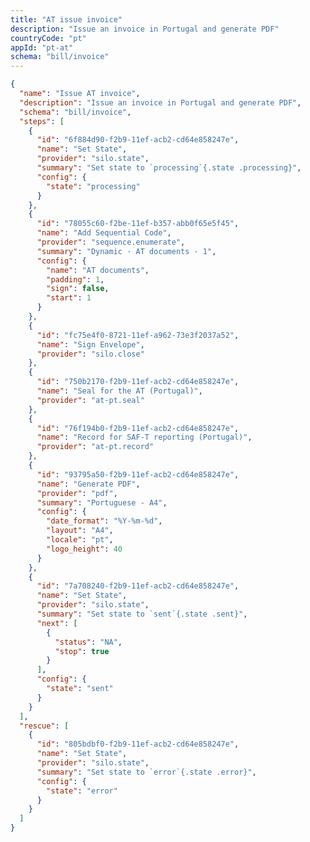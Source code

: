 ```yaml
---
title: "AT issue invoice"
description: "Issue an invoice in Portugal and generate PDF"
countryCode: "pt"
appId: "pt-at"
schema: "bill/invoice"
---
```


```json Example AT issue invoice workflow with states
{
  "name": "Issue AT invoice",
  "description": "Issue an invoice in Portugal and generate PDF",
  "schema": "bill/invoice",
  "steps": [
    {
      "id": "6f884d90-f2b9-11ef-acb2-cd64e858247e",
      "name": "Set State",
      "provider": "silo.state",
      "summary": "Set state to `processing`{.state .processing}",
      "config": {
        "state": "processing"
      }
    },
    {
      "id": "78055c60-f2be-11ef-b357-abb0f65e5f45",
      "name": "Add Sequential Code",
      "provider": "sequence.enumerate",
      "summary": "Dynamic · AT documents · 1",
      "config": {
        "name": "AT documents",
        "padding": 1,
        "sign": false,
        "start": 1
      }
    },
    {
      "id": "fc75e4f0-8721-11ef-a962-73e3f2037a52",
      "name": "Sign Envelope",
      "provider": "silo.close"
    },
    {
      "id": "750b2170-f2b9-11ef-acb2-cd64e858247e",
      "name": "Seal for the AT (Portugal)",
      "provider": "at-pt.seal"
    },
    {
      "id": "76f194b0-f2b9-11ef-acb2-cd64e858247e",
      "name": "Record for SAF-T reporting (Portugal)",
      "provider": "at-pt.record"
    },
    {
      "id": "93795a50-f2b9-11ef-acb2-cd64e858247e",
      "name": "Generate PDF",
      "provider": "pdf",
      "summary": "Portuguese - A4",
      "config": {
        "date_format": "%Y-%m-%d",
        "layout": "A4",
        "locale": "pt",
        "logo_height": 40
      }
    },
    {
      "id": "7a708240-f2b9-11ef-acb2-cd64e858247e",
      "name": "Set State",
      "provider": "silo.state",
      "summary": "Set state to `sent`{.state .sent}",
      "next": [
        {
          "status": "NA",
          "stop": true
        }
      ],
      "config": {
        "state": "sent"
      }
    }
  ],
  "rescue": [
    {
      "id": "805bdbf0-f2b9-11ef-acb2-cd64e858247e",
      "name": "Set State",
      "provider": "silo.state",
      "summary": "Set state to `error`{.state .error}",
      "config": {
        "state": "error"
      }
    }
  ]
}
```